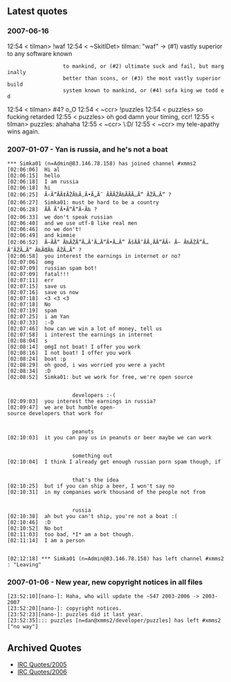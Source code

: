 == Latest quotes ==
=== 2007-06-16 ===
12:54 < tilman> !waf
12:54 < ~SkitIDet> tilman: "waf" -> (#1) vastly superior to any software known 
                   to mankind, or (#2) ultimate suck and fail, but marginally 
                   better than scons, or (#3) the most vastly superior build 
                   system known to mankind, or (#4) sofa king we todd ed
12:54 < tilman> #4? o_O
12:54 < ~ccr> !puzzles
12:54 < puzzles> so fucking retarded
12:55 < puzzles> oh god damn your timing, ccr!
12:55 < tilman> puzzles: ahahaha
12:55 < ~ccr> \:D/
12:55 < ~ccr> my tele-apathy wins again.

=== 2007-01-07 - Yan is russia, and he's not a boat ===

 *** Simka01 (n=Admin@83.146.78.158) has joined channel #xmms2
 [02:06:06] <Simka01> Hi al
 [02:06:15] <puzzles> hello
 [02:06:18] <Simka01> I am russia
 [02:06:18] <Eclipser> hi
 [02:06:25] <Simka01> Ã‹Ã”ÃÃ‡ÃŽÃ‰Ã‚Ã•Ã„Ã˜ ÃÃÃŽÃ‰ÃÃÃ…Ã” ÃŽÃ…Ã” ?
 [02:06:27] <DraX> Simka01: must be hard to be a country
 [02:06:28] <Simka01> ÃÃ Ã’Ã•Ã“Ã“Ã‹Ã‰ ?
 [02:06:33] <Eclipser> we don't speak russian
 [02:06:40] <puzzles> and we use utf-8 like real men
 [02:06:46] <Eclipser> no we don't!
 [02:06:49] <puzzles> and kimmie
 [02:06:52] <Simka01> Ã—ÃÃ“ Ã‰ÃŽÃ”Ã…Ã’Ã…Ã“Ã•Ã…Ã” ÃšÃÃ’ÃÃ‚ÃÃ”ÃÃ‹ Ã— Ã‰ÃŽÃ”Ã…Ã’ÃŽÃ…Ã” Ã‰ÃŒÃ‰ ÃŽÃ…Ã” ?
 [02:06:58] <Simka01> you interest the earnings in internet or no?
 [02:07:06] <DraX> omg
 [02:07:09] <DraX> russian spam bot!
 [02:07:09] <puzzles> fatal!!!
 [02:07:11] <Eclipser> err
 [02:07:15] <puzzles> save us
 [02:07:16] <puzzles> save us now
 [02:07:18] <DraX> <3 <3 <3
 [02:07:18] <Simka01> No
 [02:07:19] <Simka01> spam
 [02:07:25] <Simka01> i am Yan
 [02:07:33] <theefer> :-D
 [02:07:46] <theefer> how can we win a lot of money, tell us
 [02:07:58] <puzzles> i interest the earnings in internet
 [02:08:04] <Eclipser> s
 [02:08:14] <Simka01> omgI not boat! I offer you work
 [02:08:16] <Simka01> I not boat! I offer you work
 [02:08:24] <Eclipser> boat :p
 [02:08:29] <puzzles> oh good, i was worried you were a yacht
 [02:08:34] <Eclipser> :D
 [02:08:52] <theefer> Simka01: but we work for free, we're open source                                                                                                                                            
                      developers :-(
 [02:09:03] <Simka01> you interest the earnings in russia?
 [02:09:47] <puzzles> we are but humble open-source developers that work for                                                                                                                                      
                      peanuts
 [02:10:03] <puzzles> it you can pay us in peanuts or beer maybe we can work                                                                                                                                      
                      something out
 [02:10:04] <theefer> I think I already get enough russian porn spam though, if                                                                                                                                   
                      that's the idea
 [02:10:25] <theefer> but if you can ship a beer, I won't say no
 [02:10:31] <Simka01> in my companies work thousand of the people not from                                                                                                                                        
                      russia
 [02:10:38] <theefer> ah but you can't ship, you're not a boat :(
 [02:10:46] <Eclipser> :D
 [02:10:52] <Simka01> No bot
 [02:11:03] <theefer> too bad, *I* am a bot though.
 [02:11:14] <Simka01> I am a person                                                                                                                               
 [02:12:18] *** Simka01 (n=Admin@83.146.78.158) has left channel #xmms2: "Leaving"

=== 2007-01-06 - New year, new copyright notices in all files ===

 [23:52:10][nano-]: Haha, who will update the ~547 2003-2006 -> 2003-2007
 [23:52:20][nano-]: copyright notices. 
 [23:52:23][nano-]: puzzles did it last year. 
 [23:52:35]::: puzzles [n=dan@xmms2/developer/puzzles] has left #xmms2 ["no way"]

== Archived Quotes ==
* [[IRC Quotes/2005]]
* [[IRC Quotes/2006]]